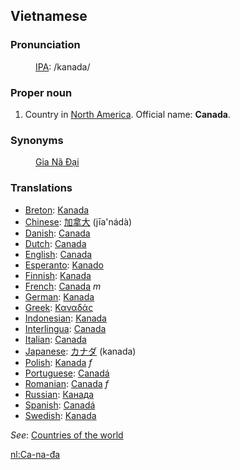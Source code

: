 ==Vietnamese==

===Pronunciation===
:[[International Phonetic Alphabet|IPA]]: /kanada/

===Proper noun===
# Country in [[North America]]. Official name: '''Canada'''.

===Synonyms===
:[[Gia Nã Đại]]

===Translations===
*[[Breton]]: [[Kanada]]
*[[Chinese]]: [[加拿大]] (jīa'nádà)
*[[Danish]]: [[Canada]]
*[[Dutch]]: [[Canada]]
*[[English]]: [[Canada]]
*[[Esperanto]]: [[Kanado]]
*[[Finnish]]: [[Kanada]]
*[[French]]: [[Canada]] ''m''
*[[German]]: [[Kanada]]
*[[Greek]]: [[Καναδάς]]
*[[Indonesian]]: [[Kanada]]
*[[Interlingua]]: [[Canada]]
*[[Italian]]: [[Canada]]
*[[Japanese]]: [[カナダ]] (kanada)
*[[Polish]]: [[Kanada]]  ''f''
*[[Portuguese]]: [[Canadá]]
*[[Romanian]]: [[Canada]] ''f''
*[[Russian]]: [[Канада]]
*[[Spanish]]: [[Canadá]]
*[[Swedish]]: [[Kanada]]

''See'': [[Countries of the world]]

[[nl:Ca-na-đa]]